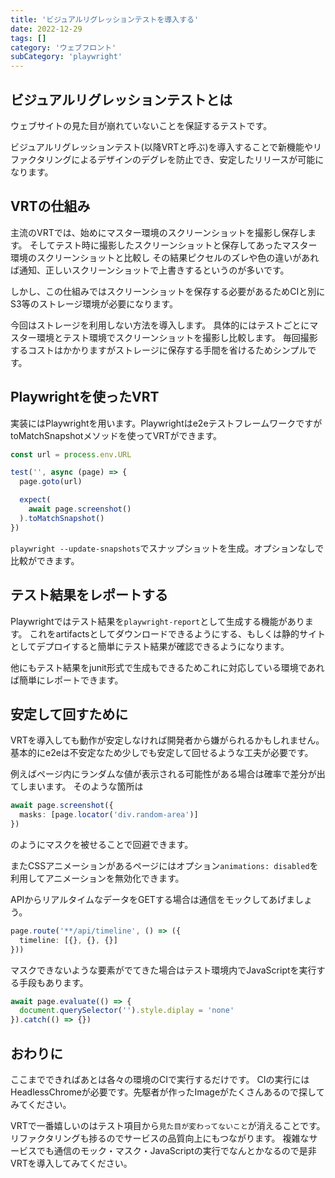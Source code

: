 ```yaml
---
title: 'ビジュアルリグレッションテストを導入する'
date: 2022-12-29
tags: []
category: 'ウェブフロント'
subCategory: 'playwright'
---
```


## ビジュアルリグレッションテストとは
ウェブサイトの見た目が崩れていないことを保証するテストです。

ビジュアルリグレッションテスト(以降VRTと呼ぶ)を導入することで新機能やリファクタリングによるデザインのデグレを防止でき、安定したリリースが可能になります。

## VRTの仕組み
主流のVRTでは、始めにマスター環境のスクリーンショットを撮影し保存します。
そしてテスト時に撮影したスクリーンショットと保存してあったマスター環境のスクリーンショットと比較し
その結果ピクセルのズレや色の違いがあれば通知、正しいスクリーンショットで上書きするというのが多いです。

しかし、この仕組みではスクリーンショットを保存する必要があるためCIと別にS3等のストレージ環境が必要になります。

今回はストレージを利用しない方法を導入します。
具体的にはテストごとにマスター環境とテスト環境でスクリーンショットを撮影し比較します。
毎回撮影するコストはかかりますがストレージに保存する手間を省けるためシンプルです。

## Playwrightを使ったVRT
実装にはPlaywrightを用います。Playwrightはe2eテストフレームワークですがtoMatchSnapshotメソッドを使ってVRTができます。

```ts:title=index.spec.ts
const url = process.env.URL

test('', async (page) => {
  page.goto(url)

  expect(
    await page.screenshot()
  ).toMatchSnapshot()
})
```

`playwright --update-snapshots`でスナップショットを生成。オプションなしで比較ができます。

## テスト結果をレポートする
Playwrightではテスト結果を`playwright-report`として生成する機能があります。
これをartifactsとしてダウンロードできるようにする、もしくは静的サイトとしてデプロイすると簡単にテスト結果が確認できるようになります。

他にもテスト結果をjunit形式で生成もできるためこれに対応している環境であれば簡単にレポートできます。

## 安定して回すために
VRTを導入しても動作が安定しなければ開発者から嫌がられるかもしれません。
基本的にe2eは不安定なため少しでも安定して回せるような工夫が必要です。

例えばページ内にランダムな値が表示される可能性がある場合は確率で差分が出てしまいます。
そのような箇所は

```ts
await page.screenshot({
  masks: [page.locator('div.random-area')]
})
```

のようにマスクを被せることで回避できます。

またCSSアニメーションがあるページにはオプション`animations: disabled`を利用してアニメーションを無効化できます。

APIからリアルタイムなデータをGETする場合は通信をモックしてあげましょう。

```ts
page.route('**/api/timeline', () => ({
  timeline: [{}, {}, {}]
}))
```

マスクできないような要素がでてきた場合はテスト環境内でJavaScriptを実行する手段もあります。

```ts
await page.evaluate(() => {
  document.querySelector('').style.diplay = 'none'
}).catch(() => {})
```

## おわりに
ここまでできればあとは各々の環境のCIで実行するだけです。
CIの実行にはHeadlessChromeが必要です。先駆者が作ったImageがたくさんあるので探してみてください。

VRTで一番嬉しいのはテスト項目から`見た目が変わってないこと`が消えることです。
リファクタリングも捗るのでサービスの品質向上にもつながります。
複雑なサービスでも通信のモック・マスク・JavaScriptの実行でなんとかなるので是非VRTを導入してみてください。
